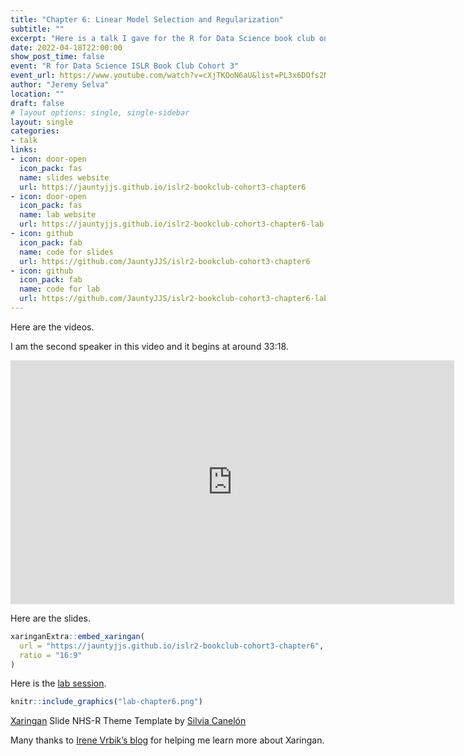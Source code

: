 ```yaml
---
title: "Chapter 6: Linear Model Selection and Regularization"
subtitle: ""
excerpt: "Here is a talk I gave for the R for Data Science book club on An Introduction to Statistical Learning: With Applications in R Second Edition"
date: 2022-04-18T22:00:00
show_post_time: false
event: "R for Data Science ISLR Book Club Cohort 3"
event_url: https://www.youtube.com/watch?v=cXjTKOoN6aU&list=PL3x6DOfs2NGisLSs09v1NQUQaxuE8nbOO
author: "Jeremy Selva"
location: ""
draft: false
# layout options: single, single-sidebar
layout: single
categories:
- talk
links:
- icon: door-open
  icon_pack: fas
  name: slides website
  url: https://jauntyjjs.github.io/islr2-bookclub-cohort3-chapter6
- icon: door-open
  icon_pack: fas
  name: lab website
  url: https://jauntyjjs.github.io/islr2-bookclub-cohort3-chapter6-lab
- icon: github
  icon_pack: fab
  name: code for slides
  url: https://github.com/JauntyJJS/islr2-bookclub-cohort3-chapter6
- icon: github
  icon_pack: fab
  name: code for lab
  url: https://github.com/JauntyJJS/islr2-bookclub-cohort3-chapter6-lab
---
```


Here are the videos.

I am the second speaker in this video and it begins at around 33:18. 

<iframe width="710" height="390" src="https://www.youtube.com/embed/b--hZlZqJ6I" frameborder="0" allowfullscreen></iframe>

Here are the slides.

```r

xaringanExtra::embed_xaringan(
  url = "https://jauntyjjs.github.io/islr2-bookclub-cohort3-chapter6",
  ratio = "16:9"
)

```

Here is the [lab session](https://jauntyjjs.github.io/islr2-bookclub-cohort3-chapter6-lab).

```r
knitr::include_graphics("lab-chapter6.png")
```

[Xaringan](https://github.com/yihui/xaringan) Slide NHS-R Theme Template by [Silvia Canelón](https://github.com/spcanelon/xaringan-basics-and-beyond)

Many thanks to [Irene Vrbik's blog](https://irene.vrbik.ok.ubc.ca/blog/2021-07-14-xaringan-slides/) for helping me learn more about Xaringan.
